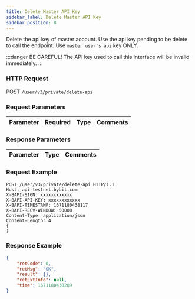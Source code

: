 ```yaml
---
title: Delete Master API Key
sidebar_label: Delete Master API Key
sidebar_position: 8
---
```



Delete the api key of master account. Use the api key pending to be delete to call the endpoint. Use `master user's api` key ONLY.

:::danger
BE CAREFUL! The API key used to call this interface will be invalid immediately.
:::

### HTTP Request
POST `/user/v3/private/delete-api`

### Request Parameters
| Parameter | Required | Type | Comments|
|:----- |:-------|:-----|------ |


### Response Parameters
| Parameter | Type | Comments|
|:----- |:-----|----- |


### Request Example

<Tabs>
<TabItem value="console" label="Console">

```http
POST /user/v3/private/delete-api HTTP/1.1
Host: api-testnet.bybit.com
X-BAPI-SIGN: xxxxxxxxxxxx
X-BAPI-API-KEY: xxxxxxxxxxxx
X-BAPI-TIMESTAMP: 1671180438117
X-BAPI-RECV-WINDOW: 50000
Content-Type: application/json
Content-Length: 4
{
}
```

</TabItem>
</Tabs>

### Response Example

<Tabs>
<TabItem value="js linear" label="assets">

```json
{
    "retCode": 0,
    "retMsg": "OK",
    "result": {},
    "retExtInfo": null,
    "time": 1671180438209
}
```
</TabItem>
</Tabs>